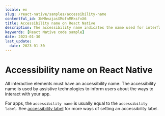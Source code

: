 ```yaml
---
locale: en
slug: /react-native/samples/accessibility-name
contentful_id: 3NMhvajasXMofnMRksfvX6
title: Accessibility name on React Native
description: The accessibility name indicates the name used for interface elements by assistive technologies.
keywords: [React Native code sample]
date: 2023-01-30
last_update:
  date: 2023-01-30
---
```


# Accessibility name on React Native

All interactive elements must have an accessibility name. The accessibility name is used by assistive technologies to inform users about the ways to interact with your app.

For apps, the `accessibility name` is usually equal to the `accessibility label`. See [accessibility label](https://github.com/appt-org/accessibility-code-examples/blob/main/accessibility-label.md) for more ways of setting an accessibility label.

<CodeSample id="accessibility-name" locale="en" platform="react native"/>
